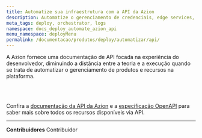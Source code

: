 ```yaml
---
title: Automatize sua infraestrutura com a API da Azion
description: Automatize o gerenciamento de credenciais, edge services, recursos e edge nodes através da API da Azion.
meta_tags: deploy, orchestrator, logs
namespace: docs_deploy_automate_azion_api
menu_namespace: deployMenu
permalink: /documentacao/produtos/deploy/automatizar/api/
---
```


A Azion fornece uma documentação de API focada na experiência do desenvolvedor, diminuindo a distância entre a teoria e a execução quando se trata de automatizar o gerenciamento de produtos e recursos na plataforma.

<LinkButton link="https://api.azion.com/#12baf375-02a9-4226-be70-3ee700fb5195" label="API de Credenciais" outlined /><br/>
<LinkButton link="https://api.azion.com/#75d2b32f-fb8a-47d8-bbbd-32c2e8650ba4" label="API de Edge Nodes" outlined /><br/>
<LinkButton link="https://api.azion.com/#bf784c09-a9f6-4b95-bd4d-1b8cb4fc017e" label="API de Edge Services" outlined />

Confira a [documentação da API da Azion](https://api.azion.com/) e a [especificação OpenAPI](https://github.com/aziontech/azionapi-openapi/) para saber mais sobre todos os recursos disponíveis via API.

---


**Contribuidores** <ContributorList>Contribuidor</ContributorList>
